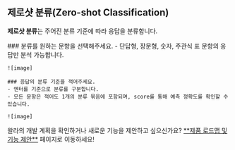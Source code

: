 
## 제로샷 분류(Zero-shot Classification)

<Callout type='info' emoji="🔔">**제로샷 분류**는 주어진 분류 기준에 따라 응답을 분류합니다.</Callout>

<Steps>
    ### 분류를 원하는 문항을 선택해주세요.
    - 단답형, 장문형, 숫자, 주관식 표 문항의 응답만 분석 가능합니다.

    ![image]

    ### 응답의 분류 기준을 적어주세요.
    - 엔터를 기준으로 분류를 구분합니다.
    - 모든 문항은 적어도 1개의 분류 묶음에 포함되며, score를 통해 예측 정확도를 확인할 수 있습니다.

    ![image]

</Steps>

<Callout type='info' emoji="🔔">
    왈라의 개발 계획을 확인하거나 새로운 기능을 제안하고 싶으신가요? <a href='https://app.walla.my/signin?redirectUrl=/support/featureRequest'
                                            target="_blank" rel="noopener noreferrer"
                                            style={{textDecoration: 'underline'}}>**제품 로드맵 및 기능 제안**</a> 페이지로
    이동하세요!
</Callout>